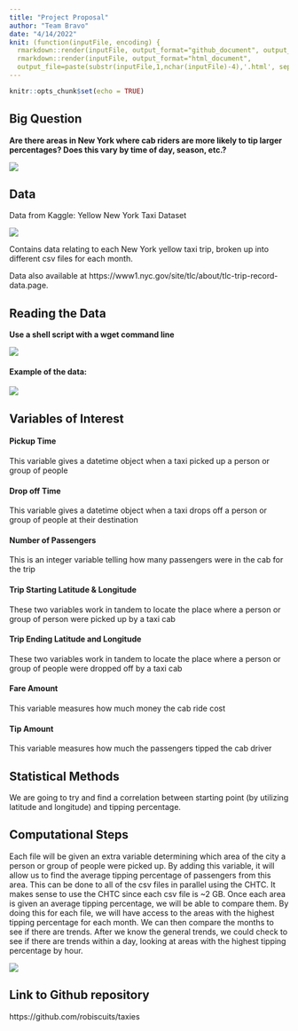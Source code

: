 ```yaml
---
title: "Project Proposal"
author: "Team Bravo"
date: "4/14/2022"
knit: (function(inputFile, encoding) {
  rmarkdown::render(inputFile, output_format="github_document", output_file="README.md");
  rmarkdown::render(inputFile, output_format="html_document", 
  output_file=paste(substr(inputFile,1,nchar(inputFile)-4),'.html', sep=""))})
---
```


```r
knitr::opts_chunk$set(echo = TRUE)
```

## Big Question

**Are there areas in New York where cab riders are more likely to tip larger percentages? Does this vary by time of day, season, etc.?**

![](../imgs/New York.jpg)

## Data

Data from Kaggle: Yellow New York Taxi Dataset

![](../imgs/taxi.png)

Contains data relating to each New York yellow taxi trip, broken up into different csv files for each month.

Data also available at https://www1.nyc.gov/site/tlc/about/tlc-trip-record-data.page.

## Reading the Data

**Use a shell script with a wget command line**

![](../imgs/shell_script.png)

#### Example of the data:

![](../imgs/data_head.png)

## Variables of Interest

#### Pickup Time

This variable gives a datetime object when a taxi picked up a person or group of people

#### Drop off Time

This variable gives a datetime object when a taxi drops off a person or group of people at their destination

#### Number of Passengers

This is an integer variable telling how many passengers were in the cab for the trip

#### Trip Starting Latitude & Longitude

These two variables work in tandem to locate the place where a person or group of person were picked up by a taxi cab

#### Trip Ending Latitude and Longitude

These two variables work in tandem to locate the place where a person or group of people were dropped off by a taxi cab

#### Fare Amount

This variable measures how much money the cab ride cost

#### Tip Amount

This variable measures how much the passengers tipped the cab driver

## Statistical Methods

We are going to try and find a correlation between starting point (by utilizing latitude and longitude) and tipping percentage.

## Computational Steps

Each file will be given an extra variable determining which area of the city a person or group of people were picked up. By adding this variable, it will allow us to find the average tipping percentage of passengers from this area. This can be done to all of the csv files in parallel using the CHTC. It makes sense to use the CHTC since each csv file is ~2 GB. Once each area is given an average tipping percentage, we will be able to compare them. By doing this for each file, we will have access to the areas with the highest tipping percentage for each month. We can then compare the months to see if there are trends. After we know the general trends, we could check to see if there are trends within a day, looking at areas with the highest tipping percentage by hour.

![](../imgs/Parallelization.png)

## Link to Github repository

https://github.com/robiscuits/taxies
